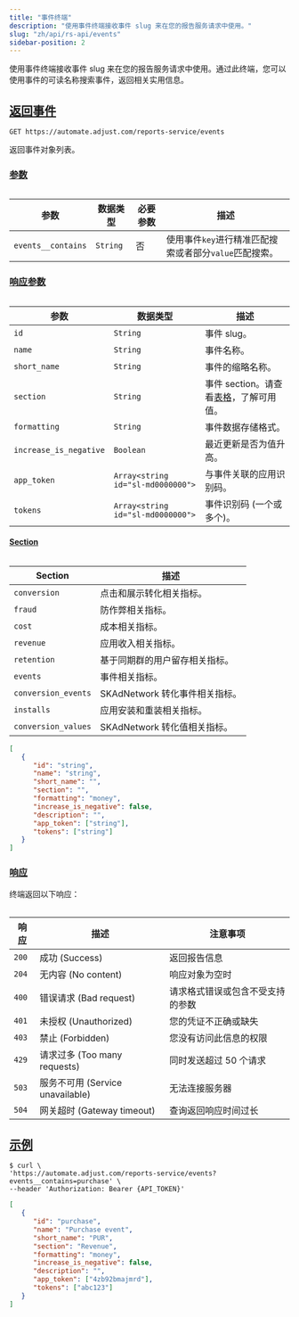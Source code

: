 ```yaml
---
title: "事件终端"
description: "使用事件终端接收事件 slug 来在您的报告服务请求中使用。"
slug: "zh/api/rs-api/events"
sidebar-position: 2
---
```


使用事件终端接收事件 slug 来在您的报告服务请求中使用。通过此终端，您可以使用事件的可读名称搜索事件，返回相关实用信息。

## [返回事件](return-events)

<CodeBlock title="终端" highlight="/reports-service/events">

```http
GET https://automate.adjust.com/reports-service/events
```

</CodeBlock>

返回事件对象列表。

### [参数](parameters)

<Table>

| 参数               | 数据类型 | 必要参数 | 描述                                                   |
| ------------------ | -------- | -------- | ------------------------------------------------------ |
| `events__contains` | `String` | 否       | 使用事件`key`进行精准匹配搜索或者部分`value`匹配搜索。 |

</Table>

### [响应参数](response-parameters)

<Table>

| 参数                   | 数据类型                          | 描述                                                          |
| ---------------------- | --------------------------------- | ------------------------------------------------------------- |
| `id`                   | `String`                          | 事件 slug。                                                   |
| `name`                 | `String`                          | 事件名称。                                                    |
| `short_name`           | `String`                          | 事件的缩略名称。                                              |
| `section`              | `String`                          | 事件 section。请查看[表格](#rs-events-sections)，了解可用值。 |
| `formatting`           | `String`                          | 事件数据存储格式。                                            |
| `increase_is_negative` | `Boolean`                         | 最近更新是否为值升高。                                        |
| `app_token`            | `Array<string id="sl-md0000000">` | 与事件关联的应用识别码。                                      |
| `tokens`               | `Array<string id="sl-md0000000">` | 事件识别码 \(一个或多个\)。                                   |

</Table>

#### [Section](sections)

<Table>

| Section             | 描述                           |
| ------------------- | ------------------------------ |
| `conversion`        | 点击和展示转化相关指标。       |
| `fraud`             | 防作弊相关指标。               |
| `cost`              | 成本相关指标。                 |
| `revenue`           | 应用收入相关指标。             |
| `retention`         | 基于同期群的用户留存相关指标。 |
| `events`            | 事件相关指标。                 |
| `conversion_events` | SKAdNetwork 转化事件相关指标。 |
| `installs`          | 应用安装和重装相关指标。       |
| `conversion_values` | SKAdNetwork 转化值相关指标。   |

</Table>
<CodeBlock title="响应格式">

```json
[
   {
      "id": "string",
      "name": "string",
      "short_name": "",
      "section": "",
      "formatting": "money",
      "increase_is_negative": false,
      "description": "",
      "app_token": ["string"],
      "tokens": ["string"]
   }
]
```

</CodeBlock>

### [响应](responses)

终端返回以下响应：

<Table>

| 响应  | 描述                               | 注意事项                         |
| ----- | ---------------------------------- | -------------------------------- |
| `200` | 成功 \(Success\)                   | 返回报告信息                     |
| `204` | 无内容 \(No content\)              | 响应对象为空时                   |
| `400` | 错误请求 \(Bad request\)           | 请求格式错误或包含不受支持的参数 |
| `401` | 未授权 \(Unauthorized\)            | 您的凭证不正确或缺失             |
| `403` | 禁止 \(Forbidden\)                 | 您没有访问此信息的权限           |
| `429` | 请求过多 \(Too many requests\)     | 同时发送超过 50 个请求           |
| `503` | 服务不可用 \(Service unavailable\) | 无法连接服务器                   |
| `504` | 网关超时 \(Gateway timeout\)       | 查询返回响应时间过长             |

</Table>

## [示例](example)

<CodeBlock title="cURL" highlight="events__contains=purchase">

```console
$ curl \
'https://automate.adjust.com/reports-service/events?events__contains=purchase' \
--header 'Authorization: Bearer {API_TOKEN}'

```

</CodeBlock>
<CodeBlock title="成功响应">

```json
[
   {
      "id": "purchase",
      "name": "Purchase event",
      "short_name": "PUR",
      "section": "Revenue",
      "formatting": "money",
      "increase_is_negative": false,
      "description": "",
      "app_token": ["4zb92bmajmrd"],
      "tokens": ["abc123"]
   }
]
```

</CodeBlock>
